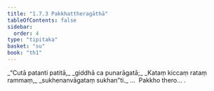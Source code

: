 ```yaml
---
title: "1.7.3 Pakkhattheragāthā"
tableOfContents: false
sidebar:
  order: 4
type: "tipitaka"
basket: "su"
book: "th1"
---
```



<DynamicBreadcrumb />

<Division number="63" book="th1">

<Paragraph number="143" type="verses" book="th1">
_“Cutā patanti patitā,_  
_giddhā ca punarāgatā;_  
_Kataṃ kiccaṃ rataṃ rammaṃ,_  
_sukhenanvāgataṃ sukhan”ti._  


</Paragraph>
</Division>

<Paragraph number="144" type="center" book="th1">
…  Pakkho thero… .
</Paragraph>